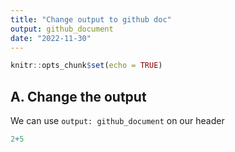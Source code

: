 ```yaml
---
title: "Change output to github doc"
output: github_document
date: "2022-11-30"
---
```


```r
knitr::opts_chunk$set(echo = TRUE)
```

## A. Change the output 

We can use `output: github_document` on our header

```r
2+5
```




